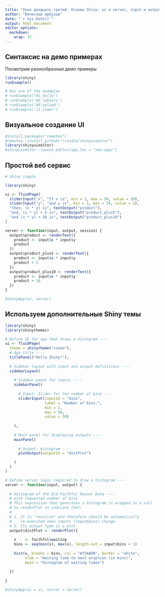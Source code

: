 ```yaml
---
title: "Урок двадцать третий: Основы Shiny: ui и server, input и output"
author: "Вячеслав Арбузов"
date: "`r Sys.Date()`"
output: html_document
editor_options: 
  markdown: 
    wrap: 72
---
```


## Синтаксис на демо примерах
Посмотрим разнообразные демо примеры

```r
library(shiny)
runExample()

# Run one of the examples
# runExample("01_hello")
# runExample('06_tabsets')
# runExample('09_upload')
# runExample('11_timer')

```


## Визуальное создание UI

```r
#install.packages("remotes")
#remotes::install_github("rstudio/shinyuieditor")
library(shinyuieditor)
#shinyuieditor::launch_editor(app_loc = "new-app/")

```
## Простой веб сервис

```r

# shiny simple

library(shiny)

ui <- fluidPage(
  sliderInput("x", "If x is", min = 1, max = 50, value = 30),
  sliderInput("y", "and y is", min = 1, max = 50, value = 5),
  "then, (x * y) is", textOutput("product"),
  "and, (x * y) + 5 is", textOutput("product_plus5"),
  "and (x * y) + 10 is", textOutput("product_plus10")
)

server <- function(input, output, session) {
  output$product <- renderText({ 
    product <- input$x * input$y
    product
  })
  output$product_plus5 <- renderText({ 
    product <- input$x * input$y
    product + 5
  })
  output$product_plus10 <- renderText({ 
    product <- input$x * input$y
    product + 10
  })
}

#shinyApp(ui, server)
```


## Используем дополнительные Shiny темы

```r

library(shiny)
library(shinythemes)

# Define UI for app that draws a histogram ----
ui <- fluidPage(
  theme = shinytheme("cosmo"),
  # App title ----
  titlePanel("Hello Shiny!"),
  
  # Sidebar layout with input and output definitions ----
  sidebarLayout(
    
    # Sidebar panel for inputs ----
    sidebarPanel(
      
      # Input: Slider for the number of bins ----
      sliderInput(inputId = "bins",
                  label = "Number of bins:",
                  min = 1,
                  max = 50,
                  value = 30)
      
    ),
    
    # Main panel for displaying outputs ----
    mainPanel(
      
      # Output: Histogram ----
      plotOutput(outputId = "distPlot")

    )
  )
)

# Define server logic required to draw a histogram ----
server <- function(input, output) {
  
  # Histogram of the Old Faithful Geyser Data ----
  # with requested number of bins
  # This expression that generates a histogram is wrapped in a call
  # to renderPlot to indicate that:
  #
  # 1. It is "reactive" and therefore should be automatically
  #    re-executed when inputs (input$bins) change
  # 2. Its output type is a plot
  output$distPlot <- renderPlot({
    
    x    <- faithful$waiting
    bins <- seq(min(x), max(x), length.out = input$bins + 1)
    
    hist(x, breaks = bins, col = "#75AADB", border = "white",
         xlab = "Waiting time to next eruption (in mins)",
         main = "Histogram of waiting times")
    
  })
  
}

#shinyApp(ui = ui, server = server)

```


